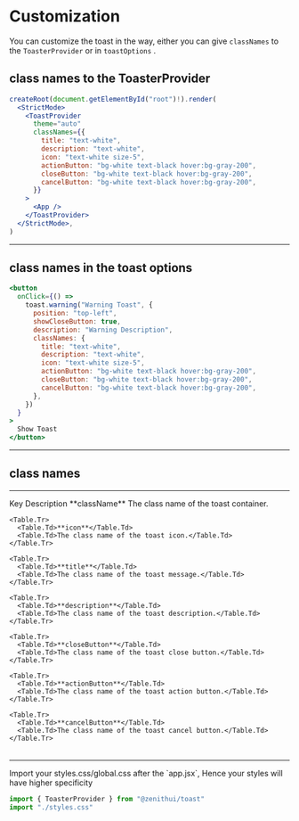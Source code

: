
# Customization

You can customize the toast in the way, either you can give `classNames` to the `ToasterProvider` or in `toastOptions` .

## class names to the ToasterProvider

```jsx
createRoot(document.getElementById("root")!).render(
  <StrictMode>
    <ToastProvider
      theme="auto"
      classNames={{
        title: "text-white",
        description: "text-white",
        icon: "text-white size-5",
        actionButton: "bg-white text-black hover:bg-gray-200",
        closeButton: "bg-white text-black hover:bg-gray-200",
        cancelButton: "bg-white text-black hover:bg-gray-200",
      }}
    >
      <App />
    </ToastProvider>
  </StrictMode>,
)
```

---

## class names in the toast options

```jsx
<button
  onClick={() =>
    toast.warning("Warning Toast", {
      position: "top-left",
      showCloseButton: true,
      description: "Warning Description",
      classNames: {
        title: "text-white",
        description: "text-white",
        icon: "text-white size-5",
        actionButton: "bg-white text-black hover:bg-gray-200",
        closeButton: "bg-white text-black hover:bg-gray-200",
        cancelButton: "bg-white text-black hover:bg-gray-200",
      },
    })
  }
>
  Show Toast
</button>
```

---

## class names

---

<Table>
  <thead>
    <Table.Tr>
      <Table.Th>Key</Table.Th>
      <Table.Th>Description</Table.Th>
    </Table.Tr>
  </thead>
  <tbody>
    <Table.Tr>
      <Table.Td>**className**</Table.Td>
      <Table.Td>The class name of the toast container.</Table.Td>
    </Table.Tr>

    <Table.Tr>
      <Table.Td>**icon**</Table.Td>
      <Table.Td>The class name of the toast icon.</Table.Td>
    </Table.Tr>

    <Table.Tr>
      <Table.Td>**title**</Table.Td>
      <Table.Td>The class name of the toast message.</Table.Td>
    </Table.Tr>

    <Table.Tr>
      <Table.Td>**description**</Table.Td>
      <Table.Td>The class name of the toast description.</Table.Td>
    </Table.Tr>

    <Table.Tr>
      <Table.Td>**closeButton**</Table.Td>
      <Table.Td>The class name of the toast close button.</Table.Td>
    </Table.Tr>

    <Table.Tr>
      <Table.Td>**actionButton**</Table.Td>
      <Table.Td>The class name of the toast action button.</Table.Td>
    </Table.Tr>

    <Table.Tr>
      <Table.Td>**cancelButton**</Table.Td>
      <Table.Td>The class name of the toast cancel button.</Table.Td>
    </Table.Tr>

</tbody>
</Table>

---

<Callout type="info">
  Import your styles.css/global.css after the `app.jsx`, Hence your styles will
  have higher specificity
</Callout>

```jsx {2}
import { ToasterProvider } from "@zenithui/toast"
import "./styles.css"
```
